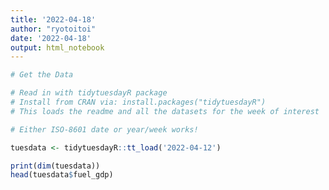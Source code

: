 ```yaml
---
title: '2022-04-18'
author: "ryotoitoi"
date: '2022-04-18'
output: html_notebook
---
```


```r
# Get the Data

# Read in with tidytuesdayR package 
# Install from CRAN via: install.packages("tidytuesdayR")
# This loads the readme and all the datasets for the week of interest

# Either ISO-8601 date or year/week works!

tuesdata <- tidytuesdayR::tt_load('2022-04-12')
```

```r
print(dim(tuesdata))
head(tuesdata$fuel_gdp)
```
